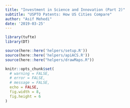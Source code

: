 ---
title: "Investment in Science and Innovation (Part 2)"
subtitle: "USPTO Patents: How US Cities Compare"
author: "Asif Mehedi"
date: '2019-03-25'
---

```{r setup, include=FALSE}
library(tufte)
library(DT)

source(here::here('helpers/setup.R'))
source(here::here('helpers/apiACS.R'))
source(here::here("helpers/drawMaps.R"))

knitr::opts_chunk$set(
  # warning = FALSE,
  # error = FALSE,
  # message = FALSE,
  echo = FALSE,
  fig.width = 8,
  fig.height = 6
)
```


